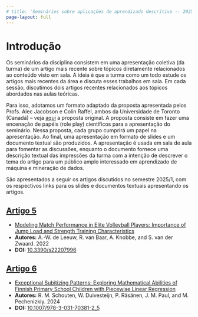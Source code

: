 ```yaml
---
# title: 'Seminários sobre aplicações de aprendizado descritivo -- 2025.1'
page-layout: full
---
```


# Introdução

Os seminários da disciplina consistem em uma apresentação coletiva (da turma) de um artigo mais recente sobre tópicos diretamente relacionados ao conteúdo visto em sala. A ideia é que a turma como um todo estude os artigos mais recentes da área e discuta esses trabalhos em sala. Em cada sessão, discutimos dois artigos recentes relacionados aos tópicos abordados nas aulas teóricas.

Para isso, adotamos um formato adaptado da proposta apresentada pelos Profs. Alec Jacobson e Colin Raffel, ambos da Universidade de Toronto (Canadá) -- veja [aqui][URL_Seminário] a proposta original. A proposta consiste em fazer uma encenação de papéis (role play) científicos para a apresentação do seminário. Nessa proposta, cada grupo cumprirá um papel na apresentação. Ao final, uma apresentação em formato de slides e um documento textual são produzidos. A apresentação é usada em sala de aula para fomentar as discussões, enquanto o documento fornece uma descrição textual das impressões da turma com a intenção de descrever o tema do artigo para um público  amplo interessado em aprendizado de máquina e mineração de dados.

São apresentados a seguir os artigos discutidos no semestre 2025/1, com os respectivos links para os slides e documentos textuais apresentando os artigos.

## [Artigo 5][Seminario_Art5]

- [Modeling Match Performance in Elite Volleyball Players: Importance of Jump Load and Strength Training Characteristics][Seminario_Art5]
- **Autores:** A.-W. de Leeuw, R. van Baar, A. Knobbe, and S. van der Zwaard. 2022
- **DOI:** [10.3390/s22207996][DOI_Art5]

## [Artigo 6][Seminario_Art6]

- [Exceptional Subitizing Patterns: Exploring Mathematical Abilities of Finnish Primary School Children with Piecewise Linear Regression][Seminario_Art6]
- **Autores:** R. M. Schouten, W. Duivesteijn, P. Räsänen, J. M. Paul, and M. Pechenizkiy. 2024
- **DOI:** [10.1007/978-3-031-70381-2_5][DOI_Art6]

<!-- URLs -->

[URL_Seminário]: https://colinraffel.com/blog/role-playing-seminar.html

[DOI_Art5]: https://doi.org/10.3390/s22207996
[DOI_Art6]: https://doi.org/10.1007/978-3-031-70381-2_5

[Seminario_Art5]: seminario3/artigo5.qmd
[Seminario_Art6]: seminario3/artigo6.qmd
